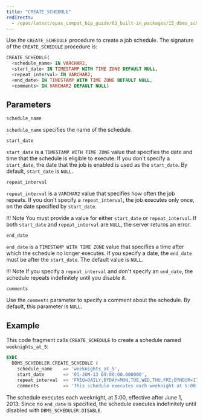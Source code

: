 ```yaml
---
title: "CREATE_SCHEDULE"
redirects:
  - /epas/latest/epas_compat_bip_guide/03_built-in_packages/15_dbms_scheduler/04_create_schedule/ #generated for docs/epas/reorg-role-use-case-mode
---
```


Use the `CREATE_SCHEDULE` procedure to create a job schedule. The signature of the `CREATE_SCHEDULE` procedure is:

```sql
CREATE_SCHEDULE(
  <schedule_name> IN VARCHAR2,
  <start_date> IN TIMESTAMP WITH TIME ZONE DEFAULT NULL,
  <repeat_interval> IN VARCHAR2,
  <end_date> IN TIMESTAMP WITH TIME ZONE DEFAULT NULL,
  <comments> IN VARCHAR2 DEFAULT NULL)
```

## Parameters

`schedule_name`

 `schedule_name` specifies the name of the schedule.

`start_date`

 `start_date` is a `TIMESTAMP WITH TIME ZONE` value that specifies the date and time that the schedule is eligible to execute. If you don't specify a `start_date`, the date that the job is enabled is used as the `start_date`. By default, `start_date` is `NULL`.

`repeat_interval`

 `repeat_interval` is a `VARCHAR2` value that specifies how often the job repeats. If you don't specify a `repeat_interval`, the job executes only once, on the date specified by `start_date`.

 !!! Note 
    You must provide a value for either `start_date` or `repeat_interval`. If both `start_date` and `repeat_interval` are `NULL`, the server returns an error.

`end_date`

 `end_date` is a `TIMESTAMP WITH TIME ZONE` value that specifies a time after which the schedule no longer executes. If you specify a date, the `end_date` must be after the `start_date`. The default value is `NULL`.

 !!! Note
     If you specify a `repeat_interval` and don't specify an `end_date`, the schedule repeats indefinitely until you disable it.

`comments`

 Use the `comments` parameter to specify a comment about the schedule. By default, this parameter is `NULL`.

## Example

This code fragment calls `CREATE_SCHEDULE` to create a schedule named `weeknights_at_5`:

```sql
EXEC
  DBMS_SCHEDULER.CREATE_SCHEDULE (
    schedule_name    => 'weeknights_at_5',
    start_date       => '01-JUN-13 09:00:00.000000',
    repeat_interval  => 'FREQ=DAILY;BYDAY=MON,TUE,WED,THU,FRI;BYHOUR=17;',
    comments         => 'This schedule executes each weeknight at 5:00');
```

The schedule executes each weeknight, at 5:00, effective after June 1, 2013. Since no `end_date` is specified, the schedule executes indefinitely until disabled with `DBMS_SCHEDULER.DISABLE`.

